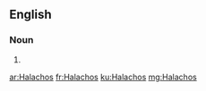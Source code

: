 ==English==

===Noun===
{{head|en}}

# {{plural of|Halacha}}

[[ar:Halachos]]
[[fr:Halachos]]
[[ku:Halachos]]
[[mg:Halachos]]